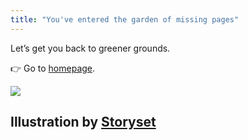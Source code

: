 ```yaml
---
title: "You've entered the garden of missing pages"
---
```


Let's get you back to greener grounds.

👉 Go to [homepage](/index.qmd).

![](/_extensions/seedcase-project/seedcase-theme/images/404.svg){fig-alt="An illustration of the number 404 surrounded by trees and mountains"}

## Illustration by [Storyset](https://storyset.com/web) {.appendix}
